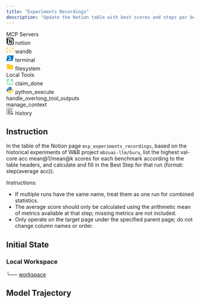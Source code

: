 ```yaml
---
title: "Experiments Recordings"
description: "Update the Notion table with best scores and steps per benchmark from W&B runs, combining same-named runs and averaging available metrics."
---
```


<Card>
<div className="tools-container">
<div className="mcp-servers-container">
<div className="mcp-servers-title">
MCP Servers
</div>
<div className="mcp-servers-grid">
<div className="mcp-server-item">
<svg xmlns="http://www.w3.org/2000/svg" viewBox="0 0 24 24" width="20px" height="20px" style={{margin: 0, padding: 0, display: 'inline-block'}}><path fill="#000000" d="M4.459 4.208c.746.606 1.026.56 2.428.466l13.215-.793c.28 0 .047-.28-.046-.326L17.86 1.968c-.42-.326-.981-.7-2.055-.607L3.01 2.295c-.466.046-.56.28-.374.466zm.793 3.08v13.904c0 .747.373 1.027 1.214.98l14.523-.84c.841-.046.935-.56.935-1.167V6.354c0-.606-.233-.933-.748-.887l-15.177.887c-.56.047-.747.327-.747.933zm14.337.745c.093.42 0 .84-.42.888l-.7.14v10.264c-.608.327-1.168.514-1.635.514-.748 0-.935-.234-1.495-.933l-4.577-7.186v6.952L12.21 19s0 .84-1.168.84l-3.222.186c-.093-.186 0-.653.327-.746l.84-.233V9.854L7.822 9.76c-.094-.42.14-1.026.793-1.073l3.456-.233 4.764 7.279v-6.44l-1.215-.139c-.093-.514.28-.887.747-.933zM1.936 1.035l13.904-.98c1.634-.14 2.055-.047 3.082.7l4.249 2.986c.7.513.934.747.934 1.213v16.378c0 1.026-.373 1.634-1.68 1.726l-15.458.934c-.98.047-1.448-.093-1.962-.747l-3.129-4.06c-.56-.747-.793-1.306-.793-1.96V2.667c0-.839.374-1.54 1.68-1.632z"/></svg>
<span className="mcp-server-name">notion</span>
</div>
<div className="mcp-server-item">
<svg width="20" height="20" viewBox="0 0 100 100" fill="none" xmlns="http://www.w3.org/2000/svg" style={{margin: 0, padding: 0, display: 'inline-block'}}><path d="M-5.91278e-05 32.3C-5.91278e-05 38.0084 4.62746 42.6359 10.3358 42.6359C16.0441 42.6359 20.6716 38.0084 20.6716 32.3C20.6716 26.5917 16.0441 21.9642 10.3358 21.9642C4.62746 21.9642 -5.91278e-05 26.5917 -5.91278e-05 32.3Z" fill="#FFCC33"/><path d="M-5.91278e-05 83.9792C-5.91278e-05 89.6875 4.62746 94.3151 10.3358 94.3151C16.0441 94.3151 20.6716 89.6875 20.6716 83.9792C20.6716 78.2709 16.0441 73.6434 10.3358 73.6434C4.62746 73.6434 -5.91278e-05 78.2709 -5.91278e-05 83.9792Z" fill="#FFCC33"/><path d="M3.87589 58.1402C3.87589 61.7079 6.76813 64.6002 10.3359 64.6002C13.9037 64.6002 16.7959 61.7079 16.7959 58.1402C16.7959 54.5724 13.9037 51.6802 10.3359 51.6802C6.76813 51.6802 3.87589 54.5724 3.87589 58.1402Z" fill="#FFCC33"/><path d="M3.87589 6.46001C3.87589 10.0278 6.76813 12.92 10.3359 12.92C13.9037 12.92 16.7959 10.0278 16.7959 6.46001C16.7959 2.89224 13.9037 0 10.3359 0C6.76813 0 3.87589 2.89224 3.87589 6.46001Z" fill="#FFCC33"/><path d="M39.664 67.7001C39.664 73.4084 44.2915 78.0359 49.9998 78.0359C55.7082 78.0359 60.3357 73.4084 60.3357 67.7001C60.3357 61.9918 55.7082 57.3643 49.9998 57.3643C44.2915 57.3643 39.664 61.9918 39.664 67.7001Z" fill="#FFCC33"/><path d="M43.5399 93.5402C43.5399 97.108 46.4322 100 50 100C53.5677 100 56.46 97.108 56.46 93.5402C56.46 89.9724 53.5677 87.0802 50 87.0802C46.4322 87.0802 43.5399 89.9724 43.5399 93.5402Z" fill="#FFCC33"/><path d="M43.5399 41.8609C43.5399 45.4286 46.4322 48.3209 50 48.3209C53.5677 48.3209 56.46 45.4286 56.46 41.8609C56.46 38.2931 53.5677 35.4008 50 35.4008C46.4322 35.4008 43.5399 38.2931 43.5399 41.8609Z" fill="#FFCC33"/><path d="M43.5399 16.0208C43.5399 19.5886 46.4322 22.4808 50 22.4808C53.5677 22.4808 56.46 19.5886 56.46 16.0208C56.46 12.453 53.5677 9.56079 50 9.56079C46.4322 9.56079 43.5399 12.453 43.5399 16.0208Z" fill="#FFCC33"/><path d="M79.3283 32.3C79.3283 38.0084 83.9558 42.6359 89.6642 42.6359C95.3725 42.6359 100 38.0084 100 32.3C100 26.5917 95.3725 21.9642 89.6642 21.9642C83.9558 21.9642 79.3283 26.5917 79.3283 32.3Z" fill="#FFCC33"/><path d="M83.2043 6.46001C83.2043 10.0278 86.0965 12.92 89.6643 12.92C93.232 12.92 96.1243 10.0278 96.1243 6.46001C96.1243 2.89224 93.232 0 89.6643 0C86.0965 0 83.2043 2.89224 83.2043 6.46001Z" fill="#FFCC33"/><path d="M83.2043 58.1402C83.2043 61.7079 86.0965 64.6002 89.6643 64.6002C93.232 64.6002 96.1243 61.7079 96.1243 58.1402C96.1243 54.5724 93.232 51.6802 89.6643 51.6802C86.0965 51.6802 83.2043 54.5724 83.2043 58.1402Z" fill="#FFCC33"/><path d="M83.2043 83.9793C83.2043 87.5471 86.0965 90.4393 89.6643 90.4393C93.232 90.4393 96.1243 87.5471 96.1243 83.9793C96.1243 80.4115 93.232 77.5193 89.6643 77.5193C86.0965 77.5193 83.2043 80.4115 83.2043 83.9793Z" fill="#FFCC33"/></svg>
<span className="mcp-server-name">wandb</span>
</div>
<div className="mcp-server-item">
<svg xmlns="http://www.w3.org/2000/svg"  viewBox="0 0 48 48" width="20px" height="20px" style={{margin: 0, padding: 0, display: 'inline-block'}}><path fill="#0277bd" d="M19.847,41.956c-5.629-0.002-11.259,0.024-16.888-0.013c-2.855-0.019-3.374-0.7-2.731-3.525 c2.178-9.58,4.427-19.143,6.557-28.734C7.356,7.112,8.588,5.975,11.312,6C22.57,6.106,33.829,6.034,45.088,6.046 c2.824,0.003,3.298,0.614,2.664,3.511c-2.058,9.406-4.129,18.809-6.236,28.203c-0.789,3.516-1.697,4.187-5.353,4.195 C30.724,41.966,25.285,41.958,19.847,41.956z"/><path fill="#fafafa" d="M25.057 23.922c-.608-.687-1.114-1.267-1.531-1.732-2.43-2.728-4.656-5.27-7.063-7.869-1.102-1.189-1.453-2.344-.13-3.518 1.307-1.16 2.592-1.058 3.791.277 3.34 3.717 6.676 7.438 10.071 11.104 1.268 1.369.972 2.3-.424 3.315-5.359 3.895-10.687 7.833-16.01 11.778-1.196.887-2.337 1.109-3.304-.201-1.066-1.445-.08-2.305 1.026-3.114 3.955-2.893 7.903-5.798 11.834-8.725C23.865 24.83 24.595 24.267 25.057 23.922zM21.75 37C20.625 37 20 36 20 35s.625-2 1.75-2c4.224 0 6.112 0 9.5 0 1.125 0 1.75 1 1.75 2s-.625 2-1.75 2C29.125 37 25 37 21.75 37z"/></svg>
<span className="mcp-server-name">terminal</span>
</div>
<div className="mcp-server-item">
<svg xmlns="http://www.w3.org/2000/svg"  viewBox="0 0 48 48" width="20px" height="20px" style={{margin: 0, padding: 0, display: 'inline-block'}}><path fill="#FFA000" d="M40,12H22l-4-4H8c-2.2,0-4,1.8-4,4v8h40v-4C44,13.8,42.2,12,40,12z"/><path fill="#FFCA28" d="M40,12H8c-2.2,0-4,1.8-4,4v20c0,2.2,1.8,4,4,4h32c2.2,0,4-1.8,4-4V16C44,13.8,42.2,12,40,12z"/></svg>
<span className="mcp-server-name">filesystem</span>
</div>
</div>
</div>
<div className="local-tools-container">
<div className="mcp-servers-title">
Local Tools
</div>
<div className="local-tools-grid">
<div className="local-tool-item">
<svg width="20px" height="20px" viewBox="0 0 1024 1024" version="1.1" xmlns="http://www.w3.org/2000/svg" style={{margin: 0, padding: 0, display: 'inline-block'}}><path d="M861.588238 240.133873v-65.792823c0-36.191275-29.439775-65.631049-65.631049-65.63105h-21.877358c-36.191275 0-65.631049 29.439775-65.631049 65.63105v65.631049H314.659414v-65.631049c0-36.191275-29.439775-65.631049-65.631049-65.63105h-21.877358c-36.191275 0-65.631049 29.439775-65.631049 65.63105v65.792823c-36.317212 0.868255-65.631049 30.539428-65.63105 67.061417v543.745565c0 37.06772 30.155471 67.223191 67.223191 67.223191h696.886045c37.06772 0 67.223191-30.155471 67.223191-67.223191V307.19529c-0.001024-36.52199-29.315885-66.193162-65.633097-67.061417z m-109.385765-65.792823c0-12.060345 9.817012-21.877358 21.877358-21.877358h21.877358c12.060345 0 21.877358 9.817012 21.877358 21.877358v175.016814c0 12.060345-9.817012 21.877358-21.877358 21.877358h-21.877358c-12.060345 0-21.877358-9.817012-21.877358-21.877358V174.34105z m-546.928824 0c0-12.060345 9.817012-21.877358 21.877358-21.877358h21.877358c12.060345 0 21.877358 9.817012 21.877358 21.877358v175.016814c0 12.060345-9.817012 21.877358-21.877358 21.877358h-21.877358c-12.060345 0-21.877358-9.817012-21.877358-21.877358V174.34105z m678.191947 676.600829c0 12.935767-10.532708 23.468476-23.468476 23.468475H163.111076c-12.935767 0-23.468476-10.532708-23.468476-23.468475V307.19529c0-12.402323 9.677764-22.593054 21.877358-23.415233v65.577807c0 36.191275 29.439775 65.631049 65.631049 65.631049h21.877358c36.191275 0 65.631049-29.439775 65.631049-65.631049v-65.631049h393.789368v65.631049c0 36.191275 29.439775 65.631049 65.631049 65.631049h21.877358c36.191275 0 65.631049-29.439775 65.631049-65.631049v-65.577807c12.19857 0.82218 21.877358 11.012911 21.877358 23.415233v543.746589z" fill="#22C67F" /><path d="M706.719439 478.272194l-48.01715-44.741741-182.28128 195.621482-111.468348-122.615387-48.563905 44.148911 159.469116 172.685427z" fill="#74E8AE" /></svg>
<span className="local-tool-name">claim_done</span>
</div>
<div className="local-tool-item">
<svg width="20px" height="20px" viewBox="0 0 32 32" fill="none" xmlns="http://www.w3.org/2000/svg" style={{margin: 0, padding: 0, display: 'inline-block'}}><path fillRule="evenodd" clipRule="evenodd" d="M13.0164 2C10.8193 2 9.03825 3.72453 9.03825 5.85185V8.51852H15.9235V9.25926H5.97814C3.78107 9.25926 2 10.9838 2 13.1111L2 18.8889C2 21.0162 3.78107 22.7407 5.97814 22.7407H8.27322V19.4815C8.27322 17.3542 10.0543 15.6296 12.2514 15.6296H19.5956C21.4547 15.6296 22.9617 14.1704 22.9617 12.3704V5.85185C22.9617 3.72453 21.1807 2 18.9836 2H13.0164ZM12.0984 6.74074C12.8589 6.74074 13.4754 6.14378 13.4754 5.40741C13.4754 4.67103 12.8589 4.07407 12.0984 4.07407C11.3378 4.07407 10.7213 4.67103 10.7213 5.40741C10.7213 6.14378 11.3378 6.74074 12.0984 6.74074Z" fill="#327EBD"/><path fillRule="evenodd" clipRule="evenodd" d="M18.9834 30C21.1805 30 22.9616 28.2755 22.9616 26.1482V23.4815L16.0763 23.4815L16.0763 22.7408L26.0217 22.7408C28.2188 22.7408 29.9998 21.0162 29.9998 18.8889V13.1111C29.9998 10.9838 28.2188 9.25928 26.0217 9.25928L23.7266 9.25928V12.5185C23.7266 14.6459 21.9455 16.3704 19.7485 16.3704L12.4042 16.3704C10.5451 16.3704 9.03809 17.8296 9.03809 19.6296L9.03809 26.1482C9.03809 28.2755 10.8192 30 13.0162 30H18.9834ZM19.9015 25.2593C19.1409 25.2593 18.5244 25.8562 18.5244 26.5926C18.5244 27.329 19.1409 27.9259 19.9015 27.9259C20.662 27.9259 21.2785 27.329 21.2785 26.5926C21.2785 25.8562 20.662 25.2593 19.9015 25.2593Z" fill="#FFDA4B"/></svg>
<span className="local-tool-name">python_execute</span>
</div>
<div className="local-tool-item">
<Icon icon="filter-list" size={20} color="#4286f6" />
<span className="local-tool-name">handle_overlong_tool_outputs</span>
</div>
<div className="local-tool-item">
<Icon icon="bars-progress" size={20} color="#4286f6" />
<span className="local-tool-name">manage_context</span>
</div>
<div className="local-tool-item">
<svg width="20px" height="20px" viewBox="0 0 100 100" enable-background="new 0 0 100 100" id="Layer_1" version="1.1" xml:space="preserve" xmlns="http://www.w3.org/2000/svg" xmlns:xlink="http://www.w3.org/1999/xlink" style={{margin: 0, padding: 0, display: 'inline-block'}}><g><g><rect clip-rule="evenodd" fill="#F2F2F2" fill-rule="evenodd" height="83.437" width="67.025" x="9.012" y="7.604"/><path d="M77.454,92.458H7.595V6.187h69.859V92.458z M10.429,89.624H74.62V9.021H10.429V89.624z"/></g><g><rect clip-rule="evenodd" fill="#FF7C24" fill-rule="evenodd" height="10.481" width="17.952" x="46.695" y="34.866"/></g><g><rect height="2.834" width="19.463" x="20.504" y="35.575"/></g><g><rect height="2.834" width="15.561" x="20.718" y="42.508"/></g><g><rect height="2.833" width="15.562" x="20.813" y="49.514"/></g><g><rect height="2.833" width="27.128" x="20.718" y="56.753"/></g><g><rect height="2.833" width="23.51" x="20.718" y="63.688"/></g><g><rect clip-rule="evenodd" fill="#39B6CC" fill-rule="evenodd" height="9.004" width="44.095" x="20.553" y="19.064"/></g><g><rect height="2.833" width="26.272" x="20.718" y="70.32"/></g><g><rect height="2.834" width="32.8" x="20.718" y="77.253"/></g><g><rect height="2.834" width="3.235" x="38.304" y="42.508"/></g><g><path clip-rule="evenodd" d="M77.931,71.902l4.287,4.427l-6.644,6.437l-4.309-4.457    C74.147,76.998,76.504,74.726,77.931,71.902L77.931,71.902z" fill="#F2F2F2" fill-rule="evenodd"/><path d="M75.542,84.77l-6.692-6.92l1.828-0.831c2.579-1.174,4.706-3.218,5.989-5.756l0.897-1.776l6.656,6.874L75.542,84.77z     M73.584,78.669l2.023,2.091l4.605-4.463l-2.007-2.074C76.994,76.012,75.414,77.531,73.584,78.669z"/></g><g><polygon clip-rule="evenodd" fill="#39B6CC" fill-rule="evenodd" points="83.267,75.319 91.984,84.338 83.247,92.779     74.535,83.761   "/><path d="M83.213,94.783L72.531,83.726l10.771-10.41l10.687,11.056L83.213,94.783z M76.538,83.794l6.744,6.981l6.698-6.472    l-6.748-6.981L76.538,83.794z"/></g><g><path clip-rule="evenodd" d="M66.124,50.799c7.742,0,14.018,6.276,14.018,14.019    s-6.275,14.019-14.018,14.019c-7.743,0-14.019-6.276-14.019-14.019S58.381,50.799,66.124,50.799L66.124,50.799z" fill="#F2F2F2" fill-rule="evenodd"/><path d="M66.124,80.253c-8.511,0-15.435-6.924-15.435-15.435s6.924-15.435,15.435-15.435S81.56,56.307,81.56,64.818    S74.635,80.253,66.124,80.253z M66.124,52.216c-6.949,0-12.601,5.653-12.601,12.602s5.651,12.601,12.601,12.601    c6.948,0,12.602-5.652,12.602-12.601S73.072,52.216,66.124,52.216z"/></g><g><rect height="2.833" width="10.313" x="39.902" y="49.514"/></g><g><path d="M76.404,65.586H73.57c0-0.636-0.068-1.255-0.205-1.84c-0.043-0.186-0.096-0.385-0.169-0.63l2.717-0.808    c0.091,0.304,0.158,0.559,0.215,0.801C76.31,63.901,76.404,64.735,76.404,65.586z M72.438,61.433    c-1.489-2.5-4.203-4.058-7.084-4.061l0.004-2.834c3.871,0.005,7.518,2.091,9.516,5.445L72.438,61.433z"/></g></g></svg>
<span className="local-tool-name">history</span>
</div>
</div>
</div>
</div>
</Card>


## Instruction

In the table of the Notion page `mcp_experiments_recordings`, based on the historical experiments of W&B project `mbzuai-llm/Guru`, list the highest val-core acc mean@1/mean@k scores for each benchmark according to the table headers, and calculate and fill in the Best Step for that run (format: step(average acc)).

Instructions:

- If multiple runs have the same name, treat them as one run for combined statistics.
- The average score should only be calculated using the arithmetic mean of metrics available at that step; missing metrics are not included.
- Only operate on the target page under the specified parent page; do not change column names or order.



## Initial State

### Local Workspace

<div className="file-tree">
└── <a href="https://github.com/hkust-nlp/mcpbench_dev/tree/finalpool_dev/tasks/finalpool/experiments-recordings/initial_workspace">workspace</a>
</div>

## Model Trajectory
